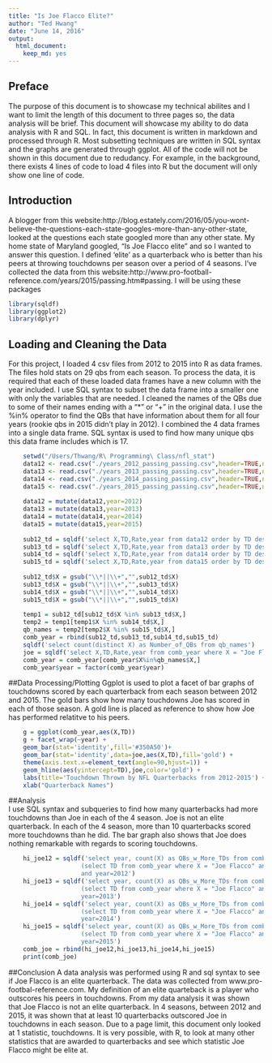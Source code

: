 ```yaml
---
title: "Is Joe Flacco Elite?"
author: "Ted Hwang"
date: "June 14, 2016"
output: 
  html_document: 
    keep_md: yes
---
```

## Preface
The purpose of this document is to showcase my technical abilites and I want to limit the length of this document to three pages so, the data analysis will be brief. This document will showcase my ability to do data analysis with R and SQL. In fact, this document is written in markdown and processed through R. Most subsetting techniques are written in SQL syntax and the graphs are generated through ggplot. All of the code will not be shown in this document due to redudancy. For example, in the background, there exists 4 lines of code to load 4 files into R but the document will only show one line of code.

## Introduction
A blogger from this website:http://blog.estately.com/2016/05/you-wont-believe-the-questions-each-state-googles-more-than-any-other-state, looked at the questions each state googled more than any other state. My home state of Maryland googled, "Is Joe Flacco elite" and so I wanted to answer this question. I defined 'elite' as a quarterback who is better than his peers at throwing touchdowns per season over a period of 4 seasons. I've collected the data from this website:http://www.pro-football-reference.com/years/2015/passing.htm#passing. I will be using these packages
```r
library(sqldf)
library(ggplot2)
library(dplyr)
```
## Loading and Cleaning the Data
For this project, I loaded 4 csv files from 2012 to 2015 into R as data frames. The files hold stats on 29 qbs from each season. To process the data, it is required that each of these loaded data frames have a new column with the year included. I use SQL syntax to subset the data frame into a smaller one with only the variables that are needed. I cleaned the names of the QBs due to some of their names ending with a "*" or "+" in the original data. I use the %in% operator to find the QBs that have information about them for all four years (rookie qbs in 2015 didn't play in 2012). I combined the 4 data frames into a single data frame. SQL syntax is used to find how many unique qbs this data frame includes which is 17.  
```r
    setwd("/Users/Thwang/R\ Programming\ Class/nfl_stat")
    data12 <- read.csv("./years_2012_passing_passing.csv",header=TRUE,nrow=29)
    data13 <- read.csv("./years_2013_passing_passing.csv",header=TRUE,nrow=29)
    data14 <- read.csv("./years_2014_passing_passing.csv",header=TRUE,nrow=29)
    data15 <- read.csv("./years_2015_passing_passing.csv",header=TRUE,nrow=29)
    
    data12 = mutate(data12,year=2012)
    data13 = mutate(data13,year=2013)
    data14 = mutate(data14,year=2014)
    data15 = mutate(data15,year=2015)
    
    sub12_td = sqldf('select X,TD,Rate,year from data12 order by TD desc')
    sub13_td = sqldf('select X,TD,Rate,year from data13 order by TD desc')
    sub14_td = sqldf('select X,TD,Rate,year from data14 order by TD desc')
    sub15_td = sqldf('select X,TD,Rate,year from data15 order by TD desc')
    
    sub12_td$X = gsub("\\*||\\+","",sub12_td$X)
    sub13_td$X = gsub("\\*||\\+","",sub13_td$X)
    sub14_td$X = gsub("\\*||\\+","",sub14_td$X)
    sub15_td$X = gsub("\\*||\\+","",sub15_td$X)
    
    temp1 = sub12_td[sub12_td$X %in% sub13_td$X,]
    temp2 = temp1[temp1$X %in% sub14_td$X,]
    qb_names = temp2[temp2$X %in% sub15_td$X,]
    comb_year = rbind(sub12_td,sub13_td,sub14_td,sub15_td)
    sqldf('select count(distinct X) as Number_of_QBs from qb_names') 
    joe = sqldf('select X,TD,Rate,year from comb_year where X = "Joe Flacco"')
    comb_year = comb_year[comb_year$X%in%qb_names$X,]
    comb_year$year = factor(comb_year$year)
```

##Data Processing/Plotting
Ggplot is used to plot a facet of bar graphs of touchdowns scored by each quarterback from each season between 2012 and 2015. The gold bars show how many touchdowns Joe has scored in each of those season. A gold line is placed as reference to show how Joe has performed relatitve to his peers.    
```r
    g = ggplot(comb_year,aes(X,TD))
    g + facet_wrap(~year) +    
    geom_bar(stat='identity',fill='#350A50')+
    geom_bar(stat='identity',data=joe,aes(X,TD),fill='gold') +
    theme(axis.text.x=element_text(angle=90,hjust=1)) +
    geom_hline(aes(yintercept=TD),joe,color='gold') + 
    labs(title='Touchdown Thrown by NFL Quarterbacks from 2012-2015') +
    xlab("Quarterback Names")
```

##Analysis  
I use SQL syntax and subqueries to find how many quarterbacks had more touchdowns than Joe in each of the 4 season. Joe is not an elite quarterback. In each of the 4 season, more than 10 quarterbacks scored more touchdowns than he did. The bar graph also shows that Joe does nothing remarkable with regards to scoring touchdowns.  
```r
    hi_joe12 = sqldf('select year, count(X) as QBs_w_More_TDs from comb_year where TD > 
                    (select TD from comb_year where X = "Joe Flacco" and year = 2012) 
                    and year=2012')
    hi_joe13 = sqldf('select year, count(X) as QBs_w_More_TDs from comb_year where TD > 
                    (select TD from comb_year where X = "Joe Flacco" and year = 2013) and 
                    year=2013')
    hi_joe14 = sqldf('select year, count(X) as QBs_w_More_TDs from comb_year where TD > 
                    (select TD from comb_year where X = "Joe Flacco" and year = 2014) and 
                    year=2014')
    hi_joe15 = sqldf('select year, count(X) as QBs_w_More_TDs from comb_year where TD > 
                    (select TD from comb_year where X = "Joe Flacco" and year = 2015) and 
                    year=2015')
    comb_joe = rbind(hi_joe12,hi_joe13,hi_joe14,hi_joe15)
    print(comb_joe)
```

##Conclusion
A data analysis was performed using R and sql syntax to see if Joe Flacco is an elite quarterback. The data was collected from www.pro-footbal-reference.com. My definition of an elite quarteback is a player who outscores his peers in touchdowns. From my data analysis it was shown that Joe Flacco is not an elite quarterback. In 4 seasons, between 2012 and 2015, it was shown that at least 10 quarterbacks outscored Joe in touchdowns in each season. Due to a page limit, this document only looked at 1 statistic, touchdowns. It is very possible, with R, to look at many other statistics that are awarded to quarterbacks and see which statistic Joe Flacco might be elite at. 



    